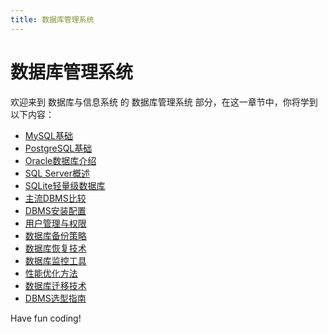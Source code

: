 ```yaml
---
title: 数据库管理系统
---
```


# 数据库管理系统

欢迎来到 数据库与信息系统 的 数据库管理系统 部分，在这一章节中，你将学到以下内容：

- [MySQL基础](./0-mysql-basics.mdx)
- [PostgreSQL基础](./1-postgresql-basics.mdx)
- [Oracle数据库介绍](./2-introduction-to-oracle-database.mdx)
- [SQL Server概述](./3-sql-server-overview.mdx)
- [SQLite轻量级数据库](./4-sqlite-lightweight-database.mdx)
- [主流DBMS比较](./5-comparison-of-mainstream-dbms.mdx)
- [DBMS安装配置](./6-dbms-installation-and-configuration.mdx)
- [用户管理与权限](./7-user-management-and-permissions.mdx)
- [数据库备份策略](./8-database-backup-strategy.mdx)
- [数据库恢复技术](./9-database-recovery-technology.mdx)
- [数据库监控工具](./10-database-monitoring-tools.mdx)
- [性能优化方法](./11-performance-optimization-methods.mdx)
- [数据库迁移技术](./12-database-migration-technology.mdx)
- [DBMS选型指南](./13-dbms-selection-guide.mdx)

Have fun coding!